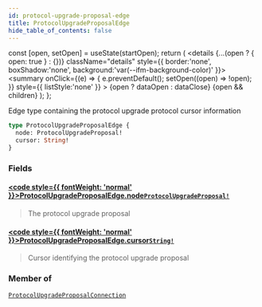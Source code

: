 ```yaml
---
id: protocol-upgrade-proposal-edge
title: ProtocolUpgradeProposalEdge
hide_table_of_contents: false
---
```







  const [open, setOpen] = useState(startOpen);
  return (
    <details {...(open ? { open: true } : {})} className="details" style={{ border:'none', boxShadow:'none', background:'var(--ifm-background-color)' }}>
      <summary
        onClick={(e) => {
          e.preventDefault();
          setOpen((open) => !open);
        }}
        style={{ listStyle:'none' }}
      >
      {open ? dataOpen : dataClose}
      </summary>
      {open && children}
    </details>
  );
};




Edge type containing the protocol upgrade protocol cursor information


```graphql
type ProtocolUpgradeProposalEdge {
  node: ProtocolUpgradeProposal!
  cursor: String!
}
```


### Fields

#### [<code style={{ fontWeight: 'normal' }}>ProtocolUpgradeProposalEdge.<b>node</b></code>](#)<Bullet />[`ProtocolUpgradeProposal!`](/testnet/api/graphql/objects/protocol-upgrade-proposal) <Badge class="secondary" text="non-null"/> <Badge class="secondary" text="object"/>
> The protocol upgrade proposal
> 

#### [<code style={{ fontWeight: 'normal' }}>ProtocolUpgradeProposalEdge.<b>cursor</b></code>](#)<Bullet />[`String!`](/testnet/api/graphql/scalars/string) <Badge class="secondary" text="non-null"/> <Badge class="secondary" text="scalar"/>
> Cursor identifying the protocol upgrade proposal
> 



### Member of

[`ProtocolUpgradeProposalConnection`](/testnet/api/graphql/objects/protocol-upgrade-proposal-connection)  <Badge class="secondary" text="object"/>

